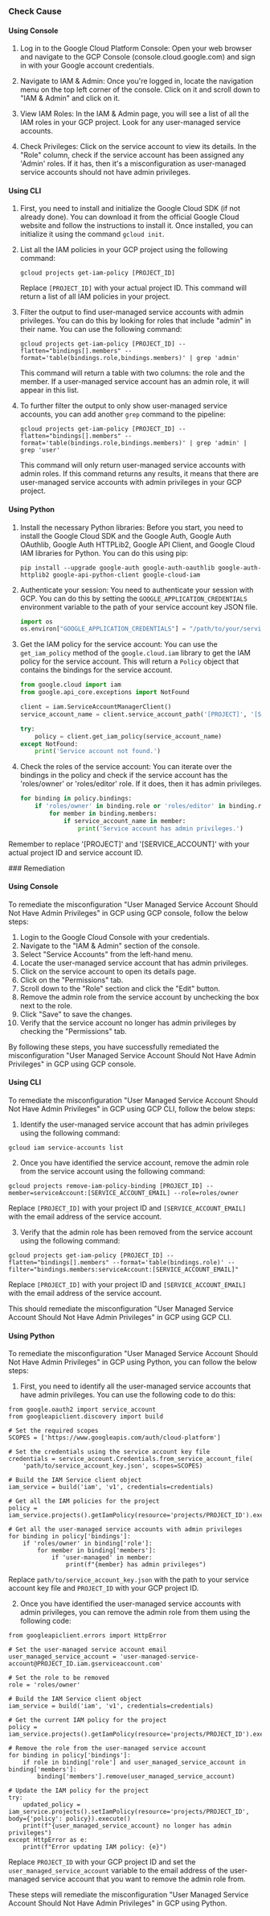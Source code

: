 

<Tabs><Tab title='Cause'>
### Check Cause

#### Using Console

1. Log in to the Google Cloud Platform Console: Open your web browser and navigate to the GCP Console (console.cloud.google.com) and sign in with your Google account credentials.

2. Navigate to IAM & Admin: Once you're logged in, locate the navigation menu on the top left corner of the console. Click on it and scroll down to "IAM & Admin" and click on it.

3. View IAM Roles: In the IAM & Admin page, you will see a list of all the IAM roles in your GCP project. Look for any user-managed service accounts.

4. Check Privileges: Click on the service account to view its details. In the "Role" column, check if the service account has been assigned any 'Admin' roles. If it has, then it's a misconfiguration as user-managed service accounts should not have admin privileges.

#### Using CLI

1. First, you need to install and initialize the Google Cloud SDK (if not already done). You can download it from the official Google Cloud website and follow the instructions to install it. Once installed, you can initialize it using the command `gcloud init`.

2. List all the IAM policies in your GCP project using the following command:
   ```
   gcloud projects get-iam-policy [PROJECT_ID]
   ```
   Replace `[PROJECT_ID]` with your actual project ID. This command will return a list of all IAM policies in your project.

3. Filter the output to find user-managed service accounts with admin privileges. You can do this by looking for roles that include "admin" in their name. You can use the following command:
   ```
   gcloud projects get-iam-policy [PROJECT_ID] --flatten="bindings[].members" --format='table(bindings.role,bindings.members)' | grep 'admin'
   ```
   This command will return a table with two columns: the role and the member. If a user-managed service account has an admin role, it will appear in this list.

4. To further filter the output to only show user-managed service accounts, you can add another `grep` command to the pipeline:
   ```
   gcloud projects get-iam-policy [PROJECT_ID] --flatten="bindings[].members" --format='table(bindings.role,bindings.members)' | grep 'admin' | grep 'user'
   ```
   This command will only return user-managed service accounts with admin roles. If this command returns any results, it means that there are user-managed service accounts with admin privileges in your GCP project.

#### Using Python

1. Install the necessary Python libraries: Before you start, you need to install the Google Cloud SDK and the Google Auth, Google Auth OAuthlib, Google Auth HTTPLib2, Google API Client, and Google Cloud IAM libraries for Python. You can do this using pip:

   ```
   pip install --upgrade google-auth google-auth-oauthlib google-auth-httplib2 google-api-python-client google-cloud-iam
   ```

2. Authenticate your session: You need to authenticate your session with GCP. You can do this by setting the `GOOGLE_APPLICATION_CREDENTIALS` environment variable to the path of your service account key JSON file.

   ```python
   import os
   os.environ["GOOGLE_APPLICATION_CREDENTIALS"] = "/path/to/your/service-account-file.json"
   ```

3. Get the IAM policy for the service account: You can use the `get_iam_policy` method of the `google.cloud.iam` library to get the IAM policy for the service account. This will return a `Policy` object that contains the bindings for the service account.

   ```python
   from google.cloud import iam
   from google.api_core.exceptions import NotFound

   client = iam.ServiceAccountManagerClient()
   service_account_name = client.service_account_path('[PROJECT]', '[SERVICE_ACCOUNT]')

   try:
       policy = client.get_iam_policy(service_account_name)
   except NotFound:
       print('Service account not found.')
   ```

4. Check the roles of the service account: You can iterate over the bindings in the policy and check if the service account has the 'roles/owner' or 'roles/editor' role. If it does, then it has admin privileges.

   ```python
   for binding in policy.bindings:
       if 'roles/owner' in binding.role or 'roles/editor' in binding.role:
           for member in binding.members:
               if service_account_name in member:
                   print('Service account has admin privileges.')
   ```
   
Remember to replace '[PROJECT]' and '[SERVICE_ACCOUNT]' with your actual project ID and service account ID.

</Tab>

<Tab title='Remediation'>
### Remediation

#### Using Console

To remediate the misconfiguration "User Managed Service Account Should Not Have Admin Privileges" in GCP using GCP console, follow the below steps:

1. Login to the Google Cloud Console with your credentials.
2. Navigate to the "IAM & Admin" section of the console.
3. Select "Service Accounts" from the left-hand menu.
4. Locate the user-managed service account that has admin privileges.
5. Click on the service account to open its details page.
6. Click on the "Permissions" tab.
7. Scroll down to the "Role" section and click the "Edit" button.
8. Remove the admin role from the service account by unchecking the box next to the role.
9. Click "Save" to save the changes.
10. Verify that the service account no longer has admin privileges by checking the "Permissions" tab.

By following these steps, you have successfully remediated the misconfiguration "User Managed Service Account Should Not Have Admin Privileges" in GCP using GCP console.

#### Using CLI

To remediate the misconfiguration "User Managed Service Account Should Not Have Admin Privileges" in GCP using GCP CLI, follow the below steps:

1. Identify the user-managed service account that has admin privileges using the following command:

```
gcloud iam service-accounts list
```

2. Once you have identified the service account, remove the admin role from the service account using the following command:

```
gcloud projects remove-iam-policy-binding [PROJECT_ID] --member=serviceAccount:[SERVICE_ACCOUNT_EMAIL] --role=roles/owner
```

Replace `[PROJECT_ID]` with your project ID and `[SERVICE_ACCOUNT_EMAIL]` with the email address of the service account.

3. Verify that the admin role has been removed from the service account using the following command:

```
gcloud projects get-iam-policy [PROJECT_ID] --flatten="bindings[].members" --format='table(bindings.role)' --filter="bindings.members:serviceAccount:[SERVICE_ACCOUNT_EMAIL]"
```

Replace `[PROJECT_ID]` with your project ID and `[SERVICE_ACCOUNT_EMAIL]` with the email address of the service account.

This should remediate the misconfiguration "User Managed Service Account Should Not Have Admin Privileges" in GCP using GCP CLI.

#### Using Python

To remediate the misconfiguration "User Managed Service Account Should Not Have Admin Privileges" in GCP using Python, you can follow the below steps:

1. First, you need to identify all the user-managed service accounts that have admin privileges. You can use the following code to do this:

```
from google.oauth2 import service_account
from googleapiclient.discovery import build

# Set the required scopes
SCOPES = ['https://www.googleapis.com/auth/cloud-platform']

# Set the credentials using the service account key file
credentials = service_account.Credentials.from_service_account_file(
    'path/to/service_account_key.json', scopes=SCOPES)

# Build the IAM Service client object
iam_service = build('iam', 'v1', credentials=credentials)

# Get all the IAM policies for the project
policy = iam_service.projects().getIamPolicy(resource='projects/PROJECT_ID').execute()

# Get all the user-managed service accounts with admin privileges
for binding in policy['bindings']:
    if 'roles/owner' in binding['role']:
        for member in binding['members']:
            if 'user-managed' in member:
                print(f"{member} has admin privileges")
```

Replace `path/to/service_account_key.json` with the path to your service account key file and `PROJECT_ID` with your GCP project ID.

2. Once you have identified the user-managed service accounts with admin privileges, you can remove the admin role from them using the following code:

```
from googleapiclient.errors import HttpError

# Set the user-managed service account email
user_managed_service_account = 'user-managed-service-account@PROJECT_ID.iam.gserviceaccount.com'

# Set the role to be removed
role = 'roles/owner'

# Build the IAM Service client object
iam_service = build('iam', 'v1', credentials=credentials)

# Get the current IAM policy for the project
policy = iam_service.projects().getIamPolicy(resource='projects/PROJECT_ID').execute()

# Remove the role from the user-managed service account
for binding in policy['bindings']:
    if role in binding['role'] and user_managed_service_account in binding['members']:
        binding['members'].remove(user_managed_service_account)

# Update the IAM policy for the project
try:
    updated_policy = iam_service.projects().setIamPolicy(resource='projects/PROJECT_ID', body={'policy': policy}).execute()
    print(f"{user_managed_service_account} no longer has admin privileges")
except HttpError as e:
    print(f"Error updating IAM policy: {e}")
```

Replace `PROJECT_ID` with your GCP project ID and set the `user_managed_service_account` variable to the email address of the user-managed service account that you want to remove the admin role from.

These steps will remediate the misconfiguration "User Managed Service Account Should Not Have Admin Privileges" in GCP using Python.


</Tab>
</Tabs>